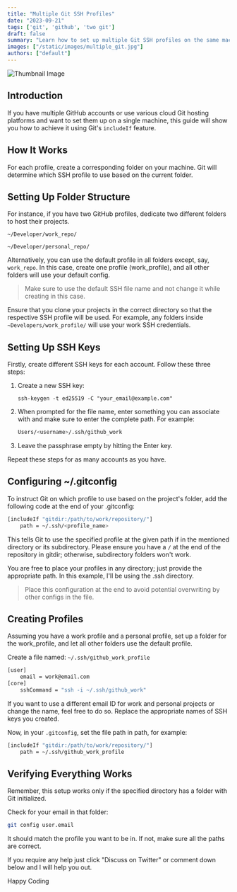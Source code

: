 ```yaml
---
title: "Multiple Git SSH Profiles"
date: "2023-09-21"
tags: ['git', 'github', 'two git']
draft: false
summary: "Learn how to set up multiple Git SSH profiles on the same machine in an easy and clean way."
images: ["/static/images/multiple_git.jpg"]
authors: ["default"]
---
```



![Thumbnail Image](/static/images/multiple_git.jpg)

<UnsplashPhotoInfo photoURL="https://unsplash.com/photos/black-and-white-penguin-toy-wX2L8L-fGeA" author="Roman Synkevych" />

## Introduction
If you have multiple GitHub accounts or use various cloud Git hosting platforms and want to set them up on a single machine, this guide will show you how to achieve it using Git's `includeIf` feature.

## How It Works
For each profile, create a corresponding folder on your machine. Git will determine which SSH profile to use based on the current folder.

## Setting Up Folder Structure
For instance, if you have two GitHub profiles, dedicate two different folders to host their projects.

`~/Developer/work_repo/`

`~/Developer/personal_repo/`

Alternatively, you can use the default profile in all folders except, say, `work_repo`. In this case, create one profile (work_profile), and all other folders will use your default config.

> Make sure to use the default SSH file name and not change it while creating in this case.

Ensure that you clone your projects in the correct directory so that the respective SSH profile will be used. For example, any folders inside `~Developers/work_profile/` will use your work SSH credentials.

## Setting Up SSH Keys
Firstly, create different SSH keys for each account. Follow these three steps:

1. Create a new SSH key:
    ```shell
    ssh-keygen -t ed25519 -C "your_email@example.com"
    ```

2. When prompted for the file name, enter something you can associate with and make sure to enter the complete path. For example:
    ```bash
    Users/<username>/.ssh/github_work
    ```

3. Leave the passphrase empty by hitting the Enter key.

Repeat these steps for as many accounts as you have.


## Configuring ~/.gitconfig

To instruct Git on which profile to use based on the project's folder, add the following code at the end of your .gitconfig:

```bash
[includeIf "gitdir:/path/to/work/repository/"]
    path = ~/.ssh/<profile_name>
```

This tells Git to use the specified profile at the given path if in the mentioned directory or its subdirectory. Please ensure you have a `/` at the end of the repository in gitdir; otherwise, subdirectory folders won't work.

You are free to place your profiles in any directory; just provide the appropriate path. In this example, I'll be using the .ssh directory.

> Place this configuration at the end to avoid potential overwriting by other configs in the file.

## Creating Profiles
Assuming you have a work profile and a personal profile, set up a folder for the work_profile, and let all other folders use the default profile.

Create a file named: `~/.ssh/github_work_profile`

```bash
[user]
    email = work@email.com
[core]
    sshCommand = "ssh -i ~/.ssh/github_work"
```

If you want to use a different email ID for work and personal projects or change the name, feel free to do so. Replace the appropriate names of SSH keys you created.

Now, in your `.gitconfig`, set the file path in path, for example:
```bash
[includeIf "gitdir:/path/to/work/repository/"]
    path = ~/.ssh/github_work_profile
```

## Verifying Everything Works
Remember, this setup works only if the specified directory has a folder with Git initialized.

Check for your email in that folder:

```bash
git config user.email
```
It should match the profile you want to be in. If not, make sure all the paths are correct.

If you require any help just click "Discuss on Twitter" or comment down below and I will help you out.

Happy Coding <Twemoji emoji="clinking-beer-mugs" />


